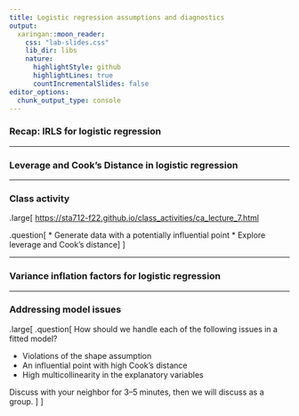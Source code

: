 ```yaml
---
title: Logistic regression assumptions and diagnostics
output:
  xaringan::moon_reader:
    css: "lab-slides.css"
    lib_dir: libs
    nature:
      highlightStyle: github
      highlightLines: true
      countIncrementalSlides: false
editor_options: 
  chunk_output_type: console
---
```


### Recap: IRLS for logistic regression

---

### Leverage and Cook's Distance in logistic regression

---

### Class activity

.large[
[https://sta712-f22.github.io/class_activities/ca_lecture_7.html](https://sta712-f22.github.io/class_activities/ca_lecture_7.html)

.question[
* Generate data with a potentially influential point
* Explore leverage and Cook's distance
]
]

---

### Variance inflation factors for logistic regression

---

### Addressing model issues

.large[
.question[
How should we handle each of the following issues in a fitted model?

* Violations of the shape assumption
* An influential point with high Cook's distance
* High multicollinearity in the explanatory variables

Discuss with your neighbor for 3--5 minutes, then we will discuss as a group.
]
]